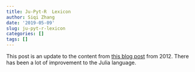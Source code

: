 ```yaml
---
title: Ju-Pyt-R  Lexicon
author: Siqi Zhang
date: '2019-05-09'
slug: ju-pyt-r-lexicon
categories: []
tags: []
---
```



This post is an update to the content from [this blog post](http://www.johnmyleswhite.com/notebook/2012/04/09/comparing-julia-and-rs-vocabularies/) from 2012. There has been a lot of improvement to the Julia language. 


